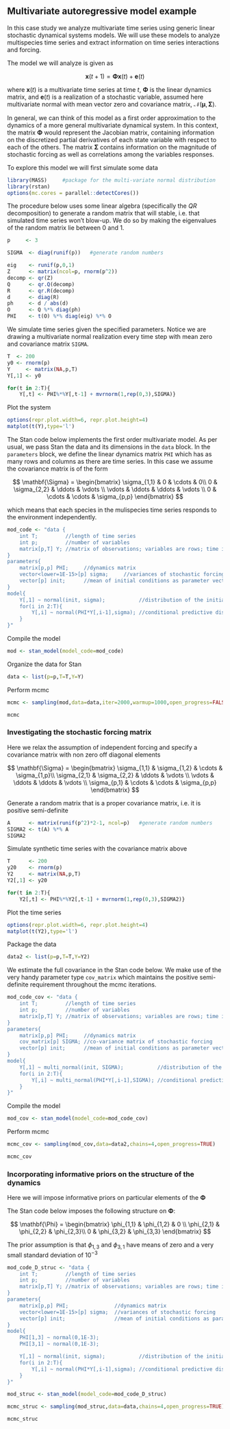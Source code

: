 ## Multivariate autoregressive model example

In this case study we analyze multivariate time series using generic linear stochastic dynamical systems models. 
We will use these models to analyze multispecies time series and extract information on time series interactions and forcing.

The model we will analyze is given as 

$$ \mathbf{x}(t+1) = \mathbf{\Phi} \mathbf{x}(t) + \mathbf{e}(t) $$

where $\mathbf{x}(t)$ is a multivariate time series at time $t$, $\mathbf{\Phi}$ is the linear dynamics matrix, and $\mathbf{e}(t)$ is a realization of a stochastic variable, assumed here multivariate normal with mean vector zero and covariance matrix, $\mathcal{N}(\mathbf{\mu},\mathbf{\Sigma})$.

In general, we can think of this model as a first order approximation to the dynamics of a more general multivariate dynamical system. 
In this context, the matrix $\mathbf{\Phi}$ would represent the Jacobian matrix, containing information on the discretized partial derivatives of each state variable with respect to each of the others. 
The matrix $\mathbf{\Sigma}$ contains information on the magnitude of stochastic forcing as well as correlations among the variables responses.

To explore this model we will first simulate some data


```r
library(MASS)     #package for the multi-variate normal distribution
library(rstan)
options(mc.cores = parallel::detectCores())
```

The procedure below uses some linear algebra (specifically the $QR$ decomposition) to generate a random matrix that will stable, i.e. that simulated time series won't blow-up.
We do so by making the eigenvalues of the random matrix lie between 0 and 1.


```r
p     <- 3

SIGMA  <- diag(runif(p))   #generate random numbers

eig    <- runif(p,0,1)
Z      <- matrix(ncol=p, rnorm(p^2))
decomp <- qr(Z)
Q      <- qr.Q(decomp)
R      <- qr.R(decomp)
d      <- diag(R)
ph     <- d / abs(d)
O      <- Q %*% diag(ph)
PHI    <- t(O) %*% diag(eig) %*% O
```

We simulate time series given the specified parameters. 
Notice we are drawing a multivariate normal realization every time step with mean zero and covariance matrix `SIGMA`.


```r
T  <- 200
y0 <- rnorm(p)
Y     <- matrix(NA,p,T)
Y[,1] <- y0

for(t in 2:T){
    Y[,t] <- PHI%*%Y[,t-1] + mvrnorm(1,rep(0,3),SIGMA)}
```

Plot the system


```r
options(repr.plot.width=6, repr.plot.height=4)
matplot(t(Y),type='l')
```

The Stan code below implements the first order multivariate model.
As per usual, we pass Stan the data and its dimensions in the `data` block.
In the `parameters` block, we define the linear dynamics matrix `PHI` which has as many rows and columns as there are time series.
In this case we assume the covariance matrix is of the form

$$ \mathbf{\Sigma} = \begin{bmatrix} \sigma_{1,1} & 0 & \cdots & 0\\
                                    0 & \sigma_{2,2} & \ddots & \vdots \\
                                    \vdots & \ddots & \ddots & \vdots \\
                                    0 & \cdots & \cdots & \sigma_{p,p} \end{bmatrix}   $$
                                    
which means that each species in the mulispecies time series responds to the environment independently.


```r
mod_code <- "data {
	int T;         //length of time series
	int p;         //number of variables
	matrix[p,T] Y; //matrix of observations; variables are rows; time is columns
}
parameters{
	matrix[p,p] PHI;     //dynamics matrix
	vector<lower=1E-15>[p] sigma;     //variances of stochastic forcing
	vector[p] init;      //mean of initial conditions as parameter vector
}
model{
	Y[,1] ~ normal(init, sigma);           //distribution of the initial conditions
	for(i in 2:T){
		Y[,i] ~ normal(PHI*Y[,i-1],sigma); //conditional predictive distribution
	}
}"
```

Compile the model


```r
mod <- stan_model(model_code=mod_code)
```

Organize the data for Stan


```r
data <- list(p=p,T=T,Y=Y)
```

Perform mcmc


```r
mcmc <- sampling(mod,data=data,iter=2000,warmup=1000,open_progress=FALSE)
```


```r
mcmc
```




### Investigating the stochastic forcing matrix
Here we relax the assumption of independent forcing and specify a covariance matrix with non zero off diagonal elements

$$ \mathbf{\Sigma} = \begin{bmatrix} \sigma_{1,1} & \sigma_{1,2} & \cdots & \sigma_{1,p}\\
                                    \sigma_{2,1} & \sigma_{2,2} & \ddots & \vdots \\
                                    \vdots & \ddots & \ddots & \vdots \\
                                    \sigma_{p,1} & \cdots & \cdots & \sigma_{p,p} \end{bmatrix}   $$

Generate a random matrix that is a proper covariance matrix, i.e. it is positive semi-definite


```r
A      <- matrix(runif(p^2)*2-1, ncol=p)   #generate random numbers
SIGMA2 <- t(A) %*% A   
SIGMA2
```



Simulate synthetic time series with the covariance matrix above


```r
T      <- 200
y20    <- rnorm(p)
Y2     <- matrix(NA,p,T)
Y2[,1] <- y20

for(t in 2:T){
    Y2[,t] <- PHI%*%Y2[,t-1] + mvrnorm(1,rep(0,3),SIGMA2)}
```

Plot the time series


```r
options(repr.plot.width=6, repr.plot.height=4)
matplot(t(Y2),type='l')
```



Package the data


```r
data2 <- list(p=p,T=T,Y=Y2)
```

We estimate the full covariance in the Stan code below.
We make use of the very handy parameter type `cov_matrix` which maintains the positive semi-definite requirement throughout the mcmc iterations.


```r
mod_code_cov <- "data {
	int T;         //length of time series
	int p;         //number of variables
	matrix[p,T] Y; //matrix of observations; variables are rows; time is columns
}
parameters{
	matrix[p,p] PHI;     //dynamics matrix
	cov_matrix[p] SIGMA; //co-variance matrix of stochastic forcing
	vector[p] init;      //mean of initial conditions as parameter vector
}
model{
	Y[,1] ~ multi_normal(init, SIGMA);           //distribution of the initial conditions
	for(i in 2:T){
		Y[,i] ~ multi_normal(PHI*Y[,i-1],SIGMA); //conditional predictive distribution
	}
}"
```

Compile the model


```r
mod_cov <- stan_model(model_code=mod_code_cov)
```

Perform mcmc


```r
mcmc_cov <- sampling(mod_cov,data=data2,chains=4,open_progress=TRUE)
```


```r
mcmc_cov
```


### Incorporating informative priors on the structure of the dynamics

Here we will impose informative priors on particular elements of the $\mathbf{\Phi}$

The Stan code below imposes the following structure on $\mathbf{\Phi}$:

$$ \mathbf{\Phi} = \begin{bmatrix} \phi_{1,1} & \phi_{1,2} & 0 \\ 
                                \phi_{2,1} & \phi_{2,2} & \phi_{2,3}\\
                                0       & \phi_{3,2} & \phi_{3,3} \end{bmatrix} $$
                                
The prior assumption is that $\phi_{1,3}$ and $\phi_{3,1}$ have means of zero and a very small standard deviation of $10^{-3}$


```r
mod_code_D_struc <- "data {
	int T;         //length of time series
	int p;         //number of variables
	matrix[p,T] Y; //matrix of observations; variables are rows; time is columns
}
parameters{
	matrix[p,p] PHI;               //dynamics matrix
	vector<lower=1E-15>[p] sigma;  //variances of stochastic forcing
	vector[p] init;                //mean of initial conditions as parameter vector
}
model{
    PHI[1,3] ~ normal(0,1E-3);
    PHI[3,1] ~ normal(0,1E-3);

	Y[,1] ~ normal(init, sigma);           //distribution of the initial conditions
	for(i in 2:T){
		Y[,i] ~ normal(PHI*Y[,i-1],sigma); //conditional predictive distribution
	}
}"
```


```r
mod_struc <- stan_model(model_code=mod_code_D_struc)
```


```r
mcmc_struc <- sampling(mod_struc,data=data,chains=4,open_progress=TRUE)
```


```r
mcmc_struc
```


